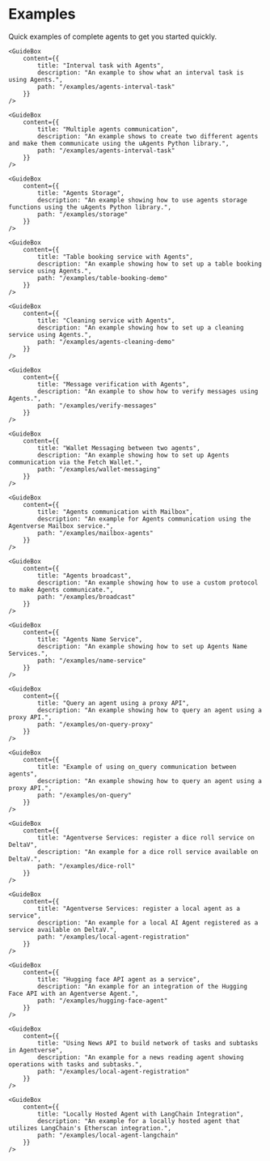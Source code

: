 # Examples

<div className="nx-text-fetch-content">
  Quick examples of complete agents to get you started quickly.
</div>


<Grid2>
        <GuideBox
        content={{
            title: "Create your first Agent",
            description: "An example showing how to create your first agent using the uAgents Python library.",
            path: "/examples/first-agent"
        }}
    />

    <GuideBox
        content={{
            title: "Interval task with Agents",
            description: "An example to show what an interval task is using Agents.",
            path: "/examples/agents-interval-task"
        }}
    />

</Grid2>
<Grid2>
        <GuideBox
        content={{
            title: "Local Network Interaction",
            description: "An example showing how to set up a local network interaction.",
            path: "/examples/local-communication"
        }}
    />

    <GuideBox
        content={{
            title: "Multiple agents communication",
            description: "An example shows to create two different agents and make them communicate using the uAgents Python library.",
            path: "/examples/agents-interval-task"
        }}
    />

</Grid2>
<Grid2>
    <GuideBox
        content={{
            title: "Simple communication between two agents",
            description: "An example for communication between two Agents.",
            path: "/examples/simple-agent-communication"
        }}
    />

    <GuideBox
        content={{
            title: "Agents Storage",
            description: "An example showing how to use agents storage functions using the uAgents Python library.",
            path: "/examples/storage"
        }}
    />

</Grid2>
<Grid2>

    <GuideBox
        content={{
            title: "Table booking service with Agents",
            description: "An example showing how to set up a table booking service using Agents.",
            path: "/examples/table-booking-demo"
        }}
    />

    <GuideBox
        content={{
            title: "Cleaning service with Agents",
            description: "An example showing how to set up a cleaning service using Agents.",
            path: "/examples/agents-cleaning-demo"
        }}
    />

</Grid2>
<Grid2>
    <GuideBox
        content={{
            title: "Sending tokens with Agents",
            description: "An example to show how to use Agents to make them send tokens.",
            path: "/examples/send-tokens-agents"
        }}
    />

    <GuideBox
        content={{
            title: "Message verification with Agents",
            description: "An example to show how to verify messages using Agents.",
            path: "/examples/verify-messages"
        }}
    />

</Grid2>
<Grid2>

    <GuideBox
        content={{
            title: "Wallet Messaging between two agents",
            description: "An example showing how to set up Agents communication via the Fetch Wallet.",
            path: "/examples/wallet-messaging"
        }}
    />

    <GuideBox
        content={{
            title: "Agents communication with Mailbox",
            description: "An example for Agents communication using the Agentverse Mailbox service.",
            path: "/examples/mailbox-agents"
        }}
    />

</Grid2>
<Grid2>

    <GuideBox
        content={{
            title: "Agents broadcast",
            description: "An example showing how to use a custom protocol to make Agents communicate.",
            path: "/examples/broadcast"
        }}
    />

    <GuideBox
        content={{
            title: "Agents Name Service",
            description: "An example showing how to set up Agents Name Services.",
            path: "/examples/name-service"
        }}
    />

</Grid2>
<Grid2>

    <GuideBox
        content={{
            title: "Query an agent using a proxy API",
            description: "An example showing how to query an agent using a proxy API.",
            path: "/examples/on-query-proxy"
        }}
    />

    <GuideBox
        content={{
            title: "Example of using on_query communication between agents",
            description: "An example showing how to query an agent using a proxy API.",
            path: "/examples/on-query"
        }}
    />

</Grid2>
<Grid2>
    <GuideBox
        content={{
            title: "Agentverse Services: register a coin toss service on DeltaV",
            description: "An example for a coin toss service available on DeltaV.",
            path: "/examples/coin-toss"
        }}
    />

    <GuideBox
        content={{
            title: "Agentverse Services: register a dice roll service on DeltaV",
            description: "An example for a dice roll service available on DeltaV.",
            path: "/examples/dice-roll"
        }}
    />

</Grid2>
<Grid2>

    <GuideBox
        content={{
            title: "Agentverse Services: register a local agent as a service",
            description: "An example for a local AI Agent registered as a service available on DeltaV.",
            path: "/examples/local-agent-registration"
        }}
    />

    <GuideBox
        content={{
            title: "Hugging face API agent as a service",
            description: "An example for an integration of the Hugging Face API with an Agentverse Agent.",
            path: "/examples/hugging-face-agent"
        }}
    />


</Grid2>
<Grid2>

    <GuideBox
        content={{
            title: "Using News API to build network of tasks and subtasks in Agentverse",
            description: "An example for a news reading agent showing operations with tasks and subtasks.",
            path: "/examples/local-agent-registration"
        }}
    />

    <GuideBox
        content={{
            title: "Locally Hosted Agent with LangChain Integration",
            description: "An example for a locally hosted agent that utilizes LangChain's Etherscan integration.",
            path: "/examples/local-agent-langchain"
        }}
    />

</Grid2>

<div className="nx-mb-8"></div>
